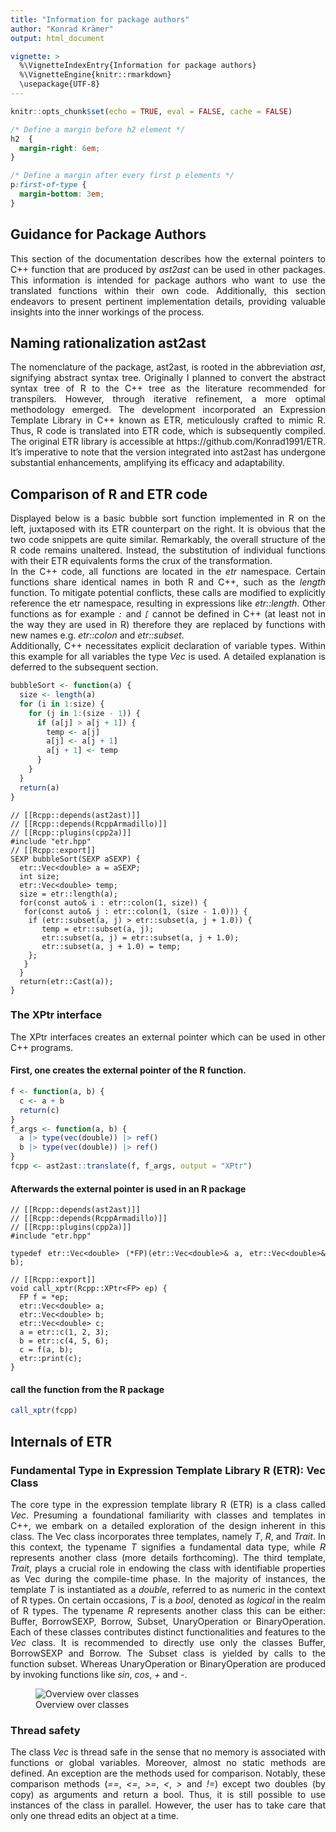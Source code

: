 ```yaml
---
title: "Information for package authors"
author: "Konrad Krämer"
output: html_document

vignette: >
  %\VignetteIndexEntry{Information for package authors}
  %\VignetteEngine{knitr::rmarkdown}
  \usepackage{UTF-8}
---
```


```r
knitr::opts_chunk$set(echo = TRUE, eval = FALSE, cache = FALSE)
```


<style>
body {
text-align: justify}
</style>

```css
/* Define a margin before h2 element */
h2  {
  margin-right: 6em;
}

/* Define a margin after every first p elements */
p:first-of-type {
  margin-bottom: 3em;
}
``` 

## Guidance for Package Authors

This section of the documentation describes how the external pointers to C++ function that are produced by *ast2ast* can be used in other packages.
This information is intended for package authors who want to use the translated functions within their own code.
Additionally, this section endeavors to present pertinent implementation details, providing valuable insights into the inner workings of the process.

## Naming rationalization ast2ast

The nomenclature of the package, ast2ast, is rooted in the abbreviation *ast*, signifying abstract syntax tree. 
Originally I planned to convert the abstract syntax tree of R to the C++ tree as the literature recommended for transpilers.
However, through iterative refinement, a more optimal methodology emerged.
The development incorporated an Expression Template Library in C++ known as ETR, meticulously crafted to mimic R.
Thus, R code is translated into ETR code, which is subsequently compiled.
The original ETR library is accessible at https://github.com/Konrad1991/ETR. 
It's imperative to note that the version integrated into ast2ast has undergone substantial enhancements, amplifying its efficacy and adaptability.

## Comparison of R and ETR code

Displayed below is a basic bubble sort function implemented in R on the left, juxtaposed with its ETR counterpart on the right.
It is obvious that the two code snippets are quite similar. 
Remarkably, the overall structure of the R code remains unaltered. 
Instead, the substitution of individual functions with their ETR equivalents forms the crux of the transformation. \
In the C++ code, all functions are located in the *etr* namespace.
Certain functions share identical names in both R and C++, such as the *length* function.
To mitigate potential conflicts, these calls are modified to explicitly reference the etr namespace, 
resulting in expressions like *etr::length*. Other functions as for example *`:`* and *`[`* cannot be defined in C++ (at least not in the way they are used in R)
therefore they are replaced by functions with new names e.g. *etr::colon* and *etr::subset*. \
Additionally, C++ necessitates explicit declaration of variable types. 
Within this example for all variables the type *Vec<double>* is used. A detailed explanation is deferred to the subsequent section.

```r
bubbleSort <- function(a) {
  size <- length(a)
  for (i in 1:size) {
    for (j in 1:(size - 1)) {
      if (a[j] > a[j + 1]) {
        temp <- a[j]
        a[j] <- a[j + 1]
        a[j + 1] <- temp
      }
    }
  }
  return(a)
}
```

```Rcpp
// [[Rcpp::depends(ast2ast)]]
// [[Rcpp::depends(RcppArmadillo)]]
// [[Rcpp::plugins(cpp2a)]]
#include "etr.hpp"
// [[Rcpp::export]]
SEXP bubbleSort(SEXP aSEXP) {
  etr::Vec<double> a = aSEXP;
  int size;
  etr::Vec<double> temp;
  size = etr::length(a);
  for(const auto& i : etr::colon(1, size)) {
   for(const auto& j : etr::colon(1, (size - 1.0))) {
    if (etr::subset(a, j) > etr::subset(a, j + 1.0)) {
       temp = etr::subset(a, j);
       etr::subset(a, j) = etr::subset(a, j + 1.0);
       etr::subset(a, j + 1.0) = temp;
    };
   }
  }
  return(etr::Cast(a));
}
```


### The XPtr interface 

The XPtr interfaces creates an external pointer which can be used in other C++ programs. 

#### First, one creates the external pointer of the R function. 

```r
f <- function(a, b) {
  c <- a + b
  return(c)
}
f_args <- function(a, b) {
  a |> type(vec(double)) |> ref()
  b |> type(vec(double)) |> ref()
}
fcpp <- ast2ast::translate(f, f_args, output = "XPtr")
```

#### Afterwards the external pointer is used in an R package

```Rcpp
// [[Rcpp::depends(ast2ast)]]
// [[Rcpp::depends(RcppArmadillo)]]
// [[Rcpp::plugins(cpp2a)]]
#include "etr.hpp"

typedef etr::Vec<double> (*FP)(etr::Vec<double>& a, etr::Vec<double>& b);

// [[Rcpp::export]]
void call_xptr(Rcpp::XPtr<FP> ep) {
  FP f = *ep;
  etr::Vec<double> a;
  etr::Vec<double> b;
  etr::Vec<double> c;
  a = etr::c(1, 2, 3);
  b = etr::c(4, 5, 6);
  c = f(a, b);
  etr::print(c);
}
```
#### call the function from the R package


```r
call_xptr(fcpp)
```

## Internals of ETR

### Fundamental Type in Expression Template Library R (ETR): Vec Class

The core type in the expression template library R (ETR) is a class called *Vec*.
Presuming a foundational familiarity with classes and templates in C++, we embark on a detailed exploration of the design inherent in this class.
The Vec class incorporates three templates, namely *T*, *R*, and *Trait*.
In this context, the typename *T* signifies a fundamental data type, while *R* represents another class (more details forthcoming).
The third template, *Trait*, plays a crucial role in endowing the class with identifiable properties as Vec during the compile-time phase. 
In the majority of instances, the template *T* is instantiated as a *double*, referred to as numeric in the context of R types.
On certain occasions, *T* is a *bool*, denoted as *logical* in the realm of R types.
The typename *R* represents another class this can be either: Buffer, BorrowSEXP, Borrow, Subset, UnaryOperation or BinaryOperation.
Each of these classes contributes distinct functionalities and features to the *Vec* class.
It is recommended to directly use only the classes Buffer, BorrowSEXP and Borrow.
The Subset class is yielded by calls to the function subset.
Whereas UnaryOperation or BinaryOperation are produced by invoking functions like *sin*, *cos*, *+* and *-*. \

![Overview over classes](CppCode.png)

### Thread safety

The class *Vec* is thread safe in the sense that no memory is associated with functions or global variables. Moreover, almost no static methods are defined.
An exception are the methods used for comparison. Notably, these comparison methods (*==*, *<=*, *>=*, *<*, *>* and *!=*) except two doubles (by copy) as arguments and return a bool.
Thus, it is still possible to use instances of the class in parallel. However, the user has to take care that only one thread edits an object at a time.



